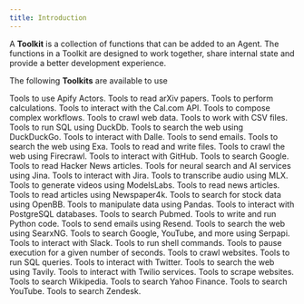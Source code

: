 ```yaml
---
title: Introduction
---
```


A **Toolkit** is a collection of functions that can be added to an Agent. The functions in a Toolkit are designed to work together, share internal state and provide a better development experience.

The following **Toolkits** are available to use

<CardGroup cols={3}>
  <Card title="Apify" icon="gear" iconType="duotone" href="/toolkits/apify">
    Tools to use Apify Actors.
  </Card>
  <Card title="Arxiv" icon="book" iconType="duotone" href="/toolkits/arxiv">
    Tools to read arXiv papers.
  </Card>
  <Card
    title="Calculator"
    icon="calculator"
    iconType="duotone"
    href="/toolkits/calculator"
  >
    Tools to perform calculations.
  </Card>
  <Card
    title="CalCom"
    icon="calendar"
    iconType="duotone"
    href="/toolkits/calcom"
  >
    Tools to interact with the Cal.com API.
  </Card>
  <Card
    title="Composio"
    icon="code-branch"
    iconType="duotone"
    href="/toolkits/composio"
  >
    Tools to compose complex workflows.
  </Card>
  <Card
    title="Crawl4AI"
    icon="spider"
    iconType="duotone"
    href="/toolkits/crawl4ai"
  >
    Tools to crawl web data.
  </Card>
  <Card title="CSV" icon="file-csv" iconType="duotone" href="/toolkits/csv">
    Tools to work with CSV files.
  </Card>
  <Card title="DuckDb" icon="server" iconType="duotone" href="/toolkits/duckdb">
    Tools to run SQL using DuckDb.
  </Card>
  <Card
    title="DuckDuckGo"
    icon="duck"
    iconType="duotone"
    href="/toolkits/duckduckgo"
  >
    Tools to search the web using DuckDuckGo.
  </Card>
  <Card title="Dalle" icon="eye" iconType="duotone" href="/toolkits/dalle">
    Tools to interact with Dalle.
  </Card>
  <Card title="Email" icon="envelope" iconType="duotone" href="/toolkits/email">
    Tools to send emails.
  </Card>
  <Card
    title="Exa"
    icon="magnifying-glass"
    iconType="duotone"
    href="/toolkits/exa"
  >
    Tools to search the web using Exa.
  </Card>
  <Card title="File" icon="file" iconType="duotone" href="/toolkits/file">
    Tools to read and write files.
  </Card>
  <Card
    title="Firecrawl"
    icon="fire"
    iconType="duotone"
    href="/toolkits/firecrawl"
  >
    Tools to crawl the web using Firecrawl.
  </Card>
  <Card title="GitHub" icon="github" iconType="brands" href="/toolkits/github">
    Tools to interact with GitHub.
  </Card>
  <Card
    title="Google Search"
    icon="google"
    iconType="brands"
    href="/toolkits/googlesearch"
  >
    Tools to search Google.
  </Card>
  <Card
    title="HackerNews"
    icon="newspaper"
    iconType="duotone"
    href="/toolkits/hackernews"
  >
    Tools to read Hacker News articles.
  </Card>
  <Card
    title="Jina Reader"
    icon="robot"
    iconType="duotone"
    href="/toolkits/jina_reader"
  >
    Tools for neural search and AI services using Jina.
  </Card>
  <Card title="Jira" icon="jira" iconType="brands" href="/toolkits/jira">
    Tools to interact with Jira.
  </Card>
  <Card
    title="MLX Transcribe"
    icon="headphones"
    iconType="duotone"
    href="/toolkits/mlx_transcribe"
  >
    Tools to transcribe audio using MLX.
  </Card>
  <Card
    title="ModelsLabs"
    icon="video"
    iconType="duotone"
    href="/toolkits/models_labs"
  >
    Tools to generate videos using ModelsLabs.
  </Card>
  <Card
    title="Newspaper"
    icon="newspaper"
    iconType="duotone"
    href="/toolkits/newspaper"
  >
    Tools to read news articles.
  </Card>
  <Card
    title="Newspaper4k"
    icon="newspaper"
    iconType="duotone"
    href="/toolkits/newspaper4k"
  >
    Tools to read articles using Newspaper4k.
  </Card>
  <Card
    title="OpenBB"
    icon="chart-bar"
    iconType="duotone"
    href="/toolkits/openbb"
  >
    Tools to search for stock data using OpenBB.
  </Card>
  <Card title="Pandas" icon="table" iconType="duotone" href="/toolkits/pandas">
    Tools to manipulate data using Pandas.
  </Card>
  <Card
    title="Postgres"
    icon="database"
    iconType="duotone"
    href="/toolkits/postgres"
  >
    Tools to interact with PostgreSQL databases.
  </Card>
  <Card
    title="Pubmed"
    icon="file-medical"
    iconType="duotone"
    href="/toolkits/pubmed"
  >
    Tools to search Pubmed.
  </Card>
  <Card title="Python" icon="code" iconType="duotone" href="/toolkits/python">
    Tools to write and run Python code.
  </Card>
  <Card
    title="Resend"
    icon="paper-plane"
    iconType="duotone"
    href="/toolkits/resend"
  >
    Tools to send emails using Resend.
  </Card>
  <Card
    title="SearxNG"
    icon="magnifying-glass"
    iconType="duotone"
    href="/toolkits/searxng"
  >
    Tools to search the web using SearxNG.
  </Card>
  <Card
    title="Serpapi"
    icon="magnifying-glass"
    iconType="duotone"
    href="/toolkits/serpapi"
  >
    Tools to search Google, YouTube, and more using Serpapi.
  </Card>
  <Card title="Slack" icon="slack" iconType="duotone" href="/toolkits/slack">
    Tools to interact with Slack.
  </Card>
  <Card title="Shell" icon="terminal" iconType="duotone" href="/toolkits/shell">
    Tools to run shell commands.
  </Card>
  <Card title="Sleep" icon="bed" iconType="duotone" href="/toolkits/sleep">
    Tools to pause execution for a given number of seconds.
  </Card>
  <Card title="Spider" icon="spider" iconType="duotone" href="/toolkits/spider">
    Tools to crawl websites.
  </Card>
  <Card title="SQL" icon="database" iconType="duotone" href="/toolkits/sql">
    Tools to run SQL queries.
  </Card>
  <Card
    title="Twitter"
    icon="twitter"
    iconType="brands"
    href="/toolkits/twitter"
  >
    Tools to interact with Twitter.
  </Card>
  <Card
    title="Tavily"
    icon="magnifying-glass"
    iconType="duotone"
    href="/toolkits/tavily"
  >
    Tools to search the web using Tavily.
  </Card>
  <Card
    title="Twilio"
    icon="mobile-screen-button"
    iconType="duotone"
    href="/toolkits/twilio"
  >
    Tools to interact with Twilio services.
  </Card>
  <Card
    title="Website"
    icon="globe"
    iconType="duotone"
    href="/toolkits/website"
  >
    Tools to scrape websites.
  </Card>
  <Card
    title="Wikipedia"
    icon="book"
    iconType="duotone"
    href="/toolkits/wikipedia"
  >
    Tools to search Wikipedia.
  </Card>
  <Card
    title="YFinance"
    icon="dollar-sign"
    iconType="duotone"
    href="/toolkits/yfinance"
  >
    Tools to search Yahoo Finance.
  </Card>
  <Card
    title="YouTube"
    icon="youtube"
    iconType="brands"
    href="/toolkits/youtube"
  >
    Tools to search YouTube.
  </Card>
  <Card
    title="Zendesk"
    icon="headphones"
    iconType="duotone"
    href="/toolkits/zendesk"
  >
    Tools to search Zendesk.
  </Card>
</CardGroup>
